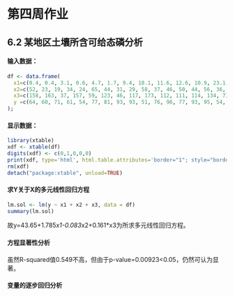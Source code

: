 # 第四周作业

## 6.2 某地区土壤所含可给态磷分析

#### 输入数据：
```r
df <- data.frame(
  x1=c(0.4, 0.4, 3.1, 0.6, 4.7, 1.7, 9.4, 10.1, 11.6, 12.6, 10.9, 23.1, 23.1, 21.6, 23.1, 1.9, 26.8, 29.9),
  x2=c(52, 23, 19, 34, 24, 65, 44, 31, 29, 58, 37, 46, 50, 44, 56, 36, 58, 51),
  x3=c(158, 163, 37, 157, 59, 123, 46, 117, 173, 112, 111, 114, 134, 73, 168, 143, 202, 124),
  y =c(64, 60, 71, 61, 54, 77, 81, 93, 93, 51, 76, 96, 77, 93, 95, 54, 168, 99)
);
```

#### 显示数据：
```r
library(xtable)
xdf <- xtable(df)
digits(xdf) <- c(0,1,0,0,0)
print(xdf, type='html', html.table.attributes='border="1"; style="border-style: solid;border-width: 1px;"')
rm(xdf)
detach("package:xtable", unload=TRUE)
```

#### 求Y关于X的多元线性回归方程
```r
lm.sol <- lm(y ~ x1 + x2 + x3, data = df)
summary(lm.sol)
```

故y=43.65+1.785*x1-0.083*x2+0.161*x3为所求多元线性回归方程。

#### 方程显著性分析

虽然R-squared值0.549不高，但由于p-value=0.00923<0.05，仍然可认为显著。

#### 变量的逐步回归分析

